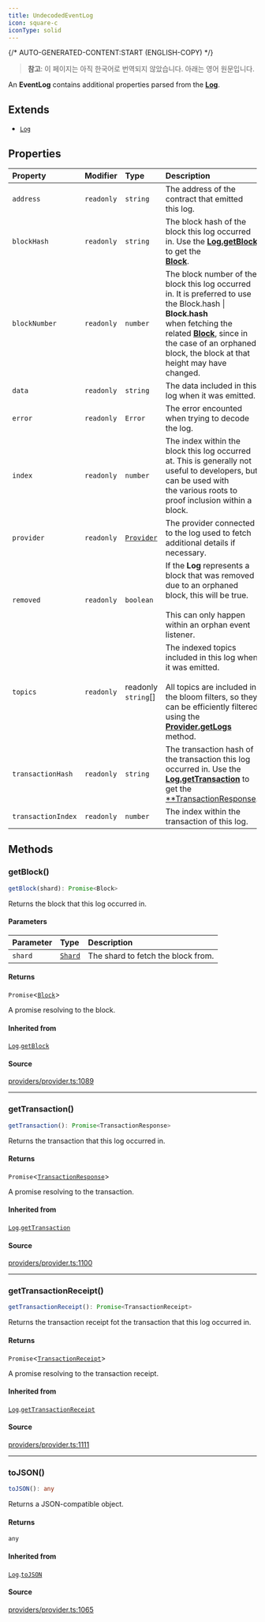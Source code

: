 ```yaml
---
title: UndecodedEventLog
icon: square-c
iconType: solid
---
```


{/* AUTO-GENERATED-CONTENT:START (ENGLISH-COPY) */}

> **참고**: 이 페이지는 아직 한국어로 번역되지 않았습니다. 아래는 영어 원문입니다.

An **EventLog** contains additional properties parsed from the [**Log**](/ko/sdk/content/classes/Log).

## Extends

- [`Log`](/ko/sdk/content/classes/Log)

## Properties

| Property | Modifier | Type | Description | Inherited from |
| :------ | :------ | :------ | :------ | :------ |
| `address` | `readonly` | `string` | The address of the contract that emitted this log. | [`Log`](/ko/sdk/content/classes/Log).`address` |
| `blockHash` | `readonly` | `string` | The block hash of the block this log occurred in. Use the [**Log.getBlock**](/ko/sdk/content/classes/Log#getblock) to get the<br />[**Block**](/ko/sdk/content/classes/Block). | [`Log`](/ko/sdk/content/classes/Log).`blockHash` |
| `blockNumber` | `readonly` | `number` | The block number of the block this log occurred in. It is preferred to use the Block.hash \| **Block.hash**<br />when fetching the related [**Block**](/ko/sdk/content/classes/Block), since in the case of an orphaned block, the block at that<br />height may have changed. | [`Log`](/ko/sdk/content/classes/Log).`blockNumber` |
| `data` | `readonly` | `string` | The data included in this log when it was emitted. | [`Log`](/ko/sdk/content/classes/Log).`data` |
| `error` | `readonly` | `Error` | The error encounted when trying to decode the log. | - |
| `index` | `readonly` | `number` | The index within the block this log occurred at. This is generally not useful to developers, but can be used with<br />the various roots to proof inclusion within a block. | [`Log`](/ko/sdk/content/classes/Log).`index` |
| `provider` | `readonly` | [`Provider`](/ko/sdk/content/interfaces/Provider) | The provider connected to the log used to fetch additional details if necessary. | [`Log`](/ko/sdk/content/classes/Log).`provider` |
| `removed` | `readonly` | `boolean` | If the **Log** represents a block that was removed due to an orphaned block, this will be true.<br /><br />This can only happen within an orphan event listener. | [`Log`](/ko/sdk/content/classes/Log).`removed` |
| `topics` | `readonly` | readonly `string`[] | The indexed topics included in this log when it was emitted.<br /><br />All topics are included in the bloom filters, so they can be efficiently filtered using the<br />[**Provider.getLogs**](/ko/sdk/content/interfaces/Provider#getlogs) method. | [`Log`](/ko/sdk/content/classes/Log).`topics` |
| `transactionHash` | `readonly` | `string` | The transaction hash of the transaction this log occurred in. Use the<br />[**Log.getTransaction**](/ko/sdk/content/classes/Log#gettransaction) to get the<br />[**TransactionResponse](/ko/sdk/content/type-aliases/TransactionResponse). | [`Log`](/ko/sdk/content/classes/Log).`transactionHash` |
| `transactionIndex` | `readonly` | `number` | The index within the transaction of this log. | [`Log`](/ko/sdk/content/classes/Log).`transactionIndex` |

## Methods

### getBlock()

```ts
getBlock(shard): Promise<Block>
```

Returns the block that this log occurred in.

#### Parameters

| Parameter | Type | Description |
| :------ | :------ | :------ |
| `shard` | [`Shard`](/ko/sdk/content/enumerations/Shard) | The shard to fetch the block from. |

#### Returns

`Promise`\<[`Block`](/ko/sdk/content/classes/Block)\>

A promise resolving to the block.

#### Inherited from

[`Log`](/ko/sdk/content/classes/Log).[`getBlock`](/ko/sdk/content/classes/Log#getblock)

#### Source

[providers/provider.ts:1089](https://github.com/dominant-strategies/quais.js/blob/c1c12d43f9d34c6baad2b0542bd6d0acd6fefcbf/src/providers/provider.ts#L1089)

***

### getTransaction()

```ts
getTransaction(): Promise<TransactionResponse>
```

Returns the transaction that this log occurred in.

#### Returns

`Promise`\<[`TransactionResponse`](/ko/sdk/content/type-aliases/TransactionResponse)\>

A promise resolving to the transaction.

#### Inherited from

[`Log`](/ko/sdk/content/classes/Log).[`getTransaction`](/ko/sdk/content/classes/Log#gettransaction)

#### Source

[providers/provider.ts:1100](https://github.com/dominant-strategies/quais.js/blob/c1c12d43f9d34c6baad2b0542bd6d0acd6fefcbf/src/providers/provider.ts#L1100)

***

### getTransactionReceipt()

```ts
getTransactionReceipt(): Promise<TransactionReceipt>
```

Returns the transaction receipt fot the transaction that this log occurred in.

#### Returns

`Promise`\<[`TransactionReceipt`](/ko/sdk/content/classes/TransactionReceipt)\>

A promise resolving to the transaction receipt.

#### Inherited from

[`Log`](/ko/sdk/content/classes/Log).[`getTransactionReceipt`](/ko/sdk/content/classes/Log#gettransactionreceipt)

#### Source

[providers/provider.ts:1111](https://github.com/dominant-strategies/quais.js/blob/c1c12d43f9d34c6baad2b0542bd6d0acd6fefcbf/src/providers/provider.ts#L1111)

***

### toJSON()

```ts
toJSON(): any
```

Returns a JSON-compatible object.

#### Returns

`any`

#### Inherited from

[`Log`](/ko/sdk/content/classes/Log).[`toJSON`](/ko/sdk/content/classes/Log#tojson)

#### Source

[providers/provider.ts:1065](https://github.com/dominant-strategies/quais.js/blob/c1c12d43f9d34c6baad2b0542bd6d0acd6fefcbf/src/providers/provider.ts#L1065)
